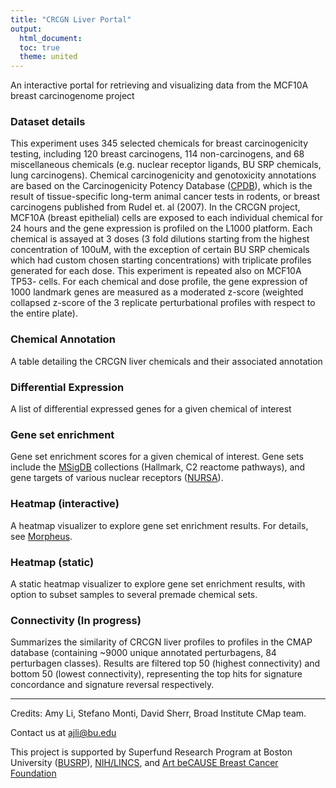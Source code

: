 ```yaml
---
title: "CRCGN Liver Portal"
output:
  html_document:
  toc: true
  theme: united
---
```


An interactive portal for retrieving and visualizing data from the MCF10A breast carcinogenome project

### Dataset details

This experiment uses 345 selected chemicals for breast carcinogenicity testing, including 120 breast carcinogens, 114 non-carcinogens, and 68 miscellaneous chemicals (e.g. nuclear receptor ligands, BU SRP chemicals, lung carcinogens). Chemical carcinogenicity and genotoxicity annotations are based on the Carcinogenicity Potency Database ([CPDB](https://toxnet.nlm.nih.gov/cpdb/)), which is the result of tissue-specific long-term animal cancer tests in rodents, or breast carcinogens published from Rudel et. al (2007). In the CRCGN project, MCF10A (breast epithelial) cells are exposed to each individual chemical for 24 hours and the gene expression is profiled on the L1000 platform. Each chemical is assayed at 3 doses (3 fold dilutions starting from the highest concentration of 100uM, with the exception of certain BU SRP chemicals which had custom chosen starting concentrations) with triplicate profiles generated for each dose. This experiment is repeated also on MCF10A TP53- cells. For each chemical and dose profile, the gene expression of 1000 landmark genes are measured as a moderated z-score (weighted collapsed z-score of the 3 replicate perturbational profiles with respect to the entire plate).

### Chemical Annotation

A table detailing the CRCGN liver chemicals and their associated annotation

### Differential Expression

A list of differential expressed genes for a given chemical of interest

### Gene set enrichment

Gene set enrichment scores for a given chemical of interest. Gene sets include the [MSigDB](http://software.broadinstitute.org/gsea/msigdb) collections (Hallmark, C2 reactome pathways), and gene targets of various nuclear receptors ([NURSA](https://www.nursa.org/nursa/transcriptomine/index.jsf)).

### Heatmap (interactive)

A heatmap visualizer to explore gene set enrichment results. For details, see [Morpheus](https://software.broadinstitute.org/morpheus/).

### Heatmap (static)

A static heatmap visualizer to explore gene set enrichment results, with option to subset samples to several premade chemical sets.

### Connectivity (In progress)

Summarizes the similarity of CRCGN liver profiles to profiles in the CMAP database (containing ~9000 unique annotated perturbagens, 84 perturbagen classes). Results are filtered top 50 (highest connectivity) and bottom 50 (lowest connectivity), representing the top hits for signature concordance and signature reversal respectively. 


---

Credits: Amy Li, Stefano Monti, David Sherr, Broad Institute CMap team.

Contact us at [ajli@bu.edu](mailto:ajli@bu.edu)

This project is supported by Superfund Research Program at Boston University ([BUSRP](http://www.bu.edu/sph/research/research-landing-page/superfund-research-program-at-boston-university)), [NIH/LINCS](http://www.lincsproject.org), and [Art beCAUSE Breast Cancer Foundation](https://artbecause.org)


